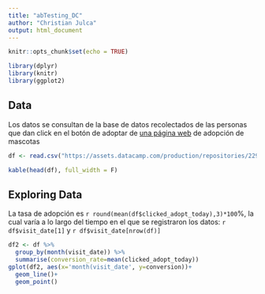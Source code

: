 ```yaml
---
title: "abTesting_DC"
author: "Christian Julca"
output: html_document
---
```


```r
knitr::opts_chunk$set(echo = TRUE)
```


```r
library(dplyr)
library(knitr)
library(ggplot2)
```


## Data

Los datos se consultan de la base de datos recolectados de las personas que dan click en el botón de adoptar de [una página web](https://assets.datacamp.com/production/repositories/2292/datasets/52b52cb1ca28ce10f9a09689325c4d94d889a6da/experiment_data.csv) de adopción de mascotas


```r
df <- read.csv("https://assets.datacamp.com/production/repositories/2292/datasets/52b52cb1ca28ce10f9a09689325c4d94d889a6da/experiment_data.csv")

kable(head(df), full_width = F)
```



## Exploring Data

La tasa de adopción es `r round(mean(df$clicked_adopt_today),3)*100`%, la cual varía a lo largo del tiempo en el que se registraron los datos: `r df$visit_date[1]` y `r df$visit_date[nrow(df)]` 



```r
df2 <- df %>%
  group_by(month(visit_date)) %>%
  summarise(conversion_rate=mean(clicked_adopt_today))
gplot(df2, aes(x='month(visit_date', y=conversion))+
  geom_line()+
  geom_point()
```


